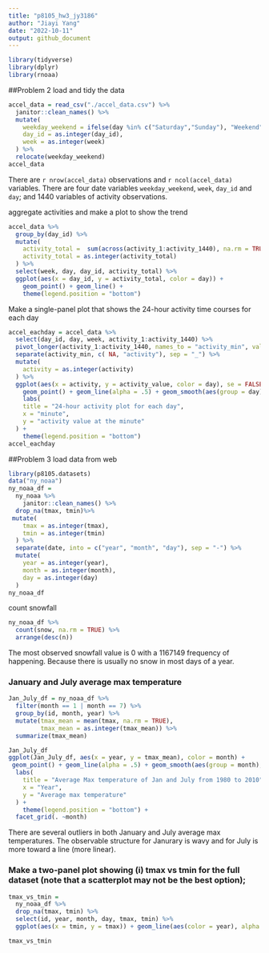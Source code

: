 ```yaml
---
title: "p8105_hw3_jy3186"
author: "Jiayi Yang"
date: "2022-10-11"
output: github_document
---
```


```r
library(tidyverse)
library(dplyr)
library(rnoaa)
```
##Problem 2
load and tidy the data 
```r
accel_data = read_csv("./accel_data.csv") %>% 
  janitor::clean_names() %>% 
  mutate(
    weekday_weekend = ifelse(day %in% c("Saturday","Sunday"), "Weekend", "Weekday"),
    day_id = as.integer(day_id),
    week = as.integer(week)
  ) %>% 
  relocate(weekday_weekend)
accel_data
```
There are `r nrow(accel_data)` observations and `r ncol(accel_data)` variables.
There are four date variables `weekday_weekend`, `week`, `day_id` and `day`; and 1440 variables of activity observations.

aggregate activities and make a plot to show the trend
```r
accel_data %>% 
  group_by(day_id) %>% 
  mutate(
    activity_total =  sum(across(activity_1:activity_1440), na.rm = TRUE),
    activity_total = as.integer(activity_total)
  ) %>% 
  select(week, day, day_id, activity_total) %>% 
  ggplot(aes(x = day_id, y = activity_total, color = day)) + 
    geom_point() + geom_line() + 
    theme(legend.position = "bottom")
```
Make a single-panel plot that shows the 24-hour activity time courses for each day
```r
accel_eachday = accel_data %>% 
  select(day_id, day, week, activity_1:activity_1440) %>% 
  pivot_longer(activity_1:activity_1440, names_to = "activity_min", values_to = "activity_value") %>% 
  separate(activity_min, c( NA, "activity"), sep = "_") %>% 
  mutate(
    activity = as.integer(activity)
  ) %>% 
  ggplot(aes(x = activity, y = activity_value, color = day), se = FALSE) + 
    geom_point() + geom_line(alpha = .5) + geom_smooth(aes(group = day), se = FALSE) +
    labs(
    title = "24-hour activity plot for each day",
    x = "minute",
    y = "activity value at the minute"
  ) + 
    theme(legend.position = "bottom")
accel_eachday
```
##Problem 3
load data from web
```r
library(p8105.datasets)
data("ny_noaa")
ny_noaa_df = 
  ny_noaa %>%
    janitor::clean_names() %>% 
  drop_na(tmax, tmin)%>% 
 mutate(
    tmax = as.integer(tmax),
    tmin = as.integer(tmin)
  ) %>% 
  separate(date, into = c("year", "month", "day"), sep = "-") %>% 
  mutate(
    year = as.integer(year),
    month = as.integer(month),
    day = as.integer(day)
  )
ny_noaa_df

```
count snowfall
```r

ny_noaa_df %>% 
  count(snow, na.rm = TRUE) %>% 
  arrange(desc(n))
```
The most observed snowfall value is 0 with a 1167149 frequency of happening. Because there is usually no snow in most days of a year.

### January and July average max temperature
```r
Jan_July_df = ny_noaa_df %>% 
  filter(month == 1 | month == 7) %>% 
  group_by(id, month, year) %>% 
  mutate(tmax_mean = mean(tmax, na.rm = TRUE),
         tmax_mean = as.integer(tmax_mean)) %>% 
  summarize(tmax_mean)

Jan_July_df
ggplot(Jan_July_df, aes(x = year, y = tmax_mean), color = month) +
 geom_point() + geom_line(alpha = .5) + geom_smooth(aes(group = month), se = FALSE) +
  labs(
    title = "Average Max temperature of Jan and July from 1980 to 2010",
    x = "Year",
    y = "Average max temperature"
  ) + 
    theme(legend.position = "bottom") +
  facet_grid(. ~month)

```
There are several outliers in both January and July average max temperatures. The observable structure for Janurary is wavy and for July is more toward a line (more linear).

### Make a two-panel plot showing (i) tmax vs tmin for the full dataset (note that a scatterplot may not be the best option); 
```r
tmax_vs_tmin = 
  ny_noaa_df %>% 
  drop_na(tmax, tmin) %>% 
  select(id, year, month, day, tmax, tmin) %>% 
  ggplot(aes(x = tmin, y = tmax)) + geom_line(aes(color = year), alpha = .5) 

tmax_vs_tmin
```


